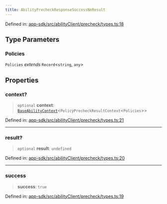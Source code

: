 ```yaml
---
title: AbilityPrecheckResponseSuccessNoResult
---
```


Defined in: [app-sdk/src/abilityClient/precheck/types.ts:18](https://github.com/LIT-Protocol/Vincent/blob/5462864f5b471985671134e594d93faefcbfeb7e/packages/libs/app-sdk/src/abilityClient/precheck/types.ts#L18)

## Type Parameters

### Policies

`Policies` *extends* `Record`\<`string`, `any`\>

## Properties

### context?

> `optional` **context**: [`BaseAbilityContext`](./BaseAbilityContext)\<`PolicyPrecheckResultContext`\<`Policies`\>\>

Defined in: [app-sdk/src/abilityClient/precheck/types.ts:21](https://github.com/LIT-Protocol/Vincent/blob/5462864f5b471985671134e594d93faefcbfeb7e/packages/libs/app-sdk/src/abilityClient/precheck/types.ts#L21)

***

### result?

> `optional` **result**: `undefined`

Defined in: [app-sdk/src/abilityClient/precheck/types.ts:20](https://github.com/LIT-Protocol/Vincent/blob/5462864f5b471985671134e594d93faefcbfeb7e/packages/libs/app-sdk/src/abilityClient/precheck/types.ts#L20)

***

### success

> **success**: `true`

Defined in: [app-sdk/src/abilityClient/precheck/types.ts:19](https://github.com/LIT-Protocol/Vincent/blob/5462864f5b471985671134e594d93faefcbfeb7e/packages/libs/app-sdk/src/abilityClient/precheck/types.ts#L19)
